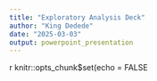 ```yaml
---
title: "Exploratory Analysis Deck"
author: "King Dedede"
date: "2025-03-03"
output: powerpoint_presentation
---
```


{r setup, include=FALSE}
knitr::opts_chunk\$set(echo = FALSE
